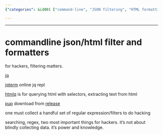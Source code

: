 ```yaml
---
{"categories": &id001 ["command-line", "JSON filtering", "HTML formatting", "jq", "jqterm", "htmlq", "pup"], "category": "Command-line Tools", "date": "2023-12-22 23:52:59", "description": "This text discusses command-line tools for filtering and formatting JSON/HTML, including jq, jqterm, htmlq, and pup. These tools are essential for hackers to efficiently manipulate data, search, and extract information using regular expressions and filters.", "tags": *id001, "title": "Mastering Command-Line Tools for JSON/HTML Filtering and Formatting"}

---
```


------

# commandline json/html filter and formatters

for hackers, filtering matters.

[jq](https://stedolan.github.io/jq/)

[jqterm](https://jqterm.com/?query=.) online jq repl

[htmlq](https://github.com/mgdm/htmlq) is for querying html with selectors, extracting text from html

[pup](https://github.com/ericchiang/pup) download from [release](https://github.com/EricChiang/pup/releases/tag/v0.4.0)

one must collect a handful set of regular expression/filters to do hacking

searching, regex, two most important things for hackers. it's not about blindly collecting data. it's power and knowledge.

